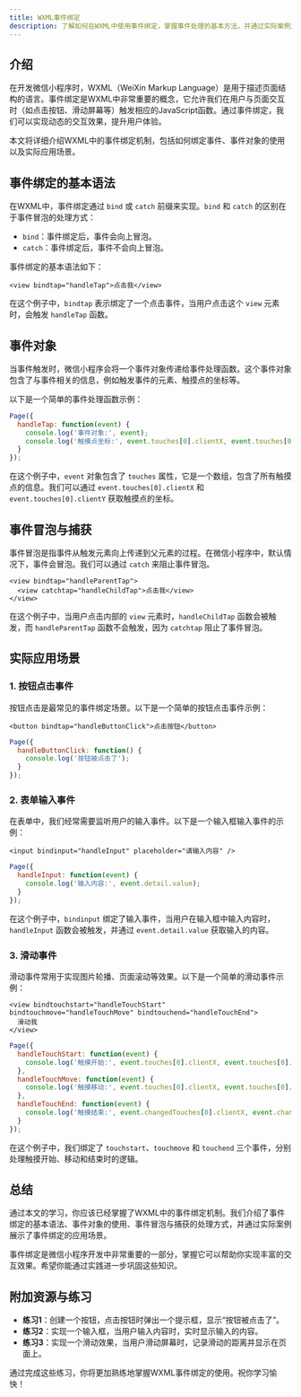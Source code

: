 ```yaml
---
title: WXML事件绑定
description: 了解如何在WXML中使用事件绑定，掌握事件处理的基本方法，并通过实际案例加深理解。
---
```


## 介绍

在开发微信小程序时，WXML（WeiXin Markup Language）是用于描述页面结构的语言。事件绑定是WXML中非常重要的概念，它允许我们在用户与页面交互时（如点击按钮、滑动屏幕等）触发相应的JavaScript函数。通过事件绑定，我们可以实现动态的交互效果，提升用户体验。

本文将详细介绍WXML中的事件绑定机制，包括如何绑定事件、事件对象的使用以及实际应用场景。

## 事件绑定的基本语法

在WXML中，事件绑定通过 `bind` 或 `catch` 前缀来实现。`bind` 和 `catch` 的区别在于事件冒泡的处理方式：

- `bind`：事件绑定后，事件会向上冒泡。
- `catch`：事件绑定后，事件不会向上冒泡。

事件绑定的基本语法如下：

```wxml
<view bindtap="handleTap">点击我</view>
```

在这个例子中，`bindtap` 表示绑定了一个点击事件，当用户点击这个 `view` 元素时，会触发 `handleTap` 函数。

## 事件对象

当事件触发时，微信小程序会将一个事件对象传递给事件处理函数。这个事件对象包含了与事件相关的信息，例如触发事件的元素、触摸点的坐标等。

以下是一个简单的事件处理函数示例：

```javascript
Page({
  handleTap: function(event) {
    console.log('事件对象:', event);
    console.log('触摸点坐标:', event.touches[0].clientX, event.touches[0].clientY);
  }
});
```

在这个例子中，`event` 对象包含了 `touches` 属性，它是一个数组，包含了所有触摸点的信息。我们可以通过 `event.touches[0].clientX` 和 `event.touches[0].clientY` 获取触摸点的坐标。

## 事件冒泡与捕获

事件冒泡是指事件从触发元素向上传递到父元素的过程。在微信小程序中，默认情况下，事件会冒泡。我们可以通过 `catch` 来阻止事件冒泡。

```wxml
<view bindtap="handleParentTap">
  <view catchtap="handleChildTap">点击我</view>
</view>
```

在这个例子中，当用户点击内部的 `view` 元素时，`handleChildTap` 函数会被触发，而 `handleParentTap` 函数不会触发，因为 `catchtap` 阻止了事件冒泡。

## 实际应用场景

### 1. 按钮点击事件

按钮点击是最常见的事件绑定场景。以下是一个简单的按钮点击事件示例：

```wxml
<button bindtap="handleButtonClick">点击按钮</button>
```

```javascript
Page({
  handleButtonClick: function() {
    console.log('按钮被点击了');
  }
});
```

### 2. 表单输入事件

在表单中，我们经常需要监听用户的输入事件。以下是一个输入框输入事件的示例：

```wxml
<input bindinput="handleInput" placeholder="请输入内容" />
```

```javascript
Page({
  handleInput: function(event) {
    console.log('输入内容:', event.detail.value);
  }
});
```

在这个例子中，`bindinput` 绑定了输入事件，当用户在输入框中输入内容时，`handleInput` 函数会被触发，并通过 `event.detail.value` 获取输入的内容。

### 3. 滑动事件

滑动事件常用于实现图片轮播、页面滚动等效果。以下是一个简单的滑动事件示例：

```wxml
<view bindtouchstart="handleTouchStart" bindtouchmove="handleTouchMove" bindtouchend="handleTouchEnd">
  滑动我
</view>
```

```javascript
Page({
  handleTouchStart: function(event) {
    console.log('触摸开始:', event.touches[0].clientX, event.touches[0].clientY);
  },
  handleTouchMove: function(event) {
    console.log('触摸移动:', event.touches[0].clientX, event.touches[0].clientY);
  },
  handleTouchEnd: function(event) {
    console.log('触摸结束:', event.changedTouches[0].clientX, event.changedTouches[0].clientY);
  }
});
```

在这个例子中，我们绑定了 `touchstart`、`touchmove` 和 `touchend` 三个事件，分别处理触摸开始、移动和结束时的逻辑。

## 总结

通过本文的学习，你应该已经掌握了WXML中的事件绑定机制。我们介绍了事件绑定的基本语法、事件对象的使用、事件冒泡与捕获的处理方式，并通过实际案例展示了事件绑定的应用场景。

事件绑定是微信小程序开发中非常重要的一部分，掌握它可以帮助你实现丰富的交互效果。希望你能通过实践进一步巩固这些知识。

## 附加资源与练习

- **练习1**：创建一个按钮，点击按钮时弹出一个提示框，显示“按钮被点击了”。
- **练习2**：实现一个输入框，当用户输入内容时，实时显示输入的内容。
- **练习3**：实现一个滑动效果，当用户滑动屏幕时，记录滑动的距离并显示在页面上。

通过完成这些练习，你将更加熟练地掌握WXML事件绑定的使用。祝你学习愉快！